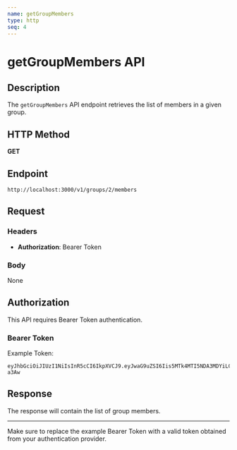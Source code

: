 ```yaml
---
name: getGroupMembers
type: http
seq: 4
---
```


# getGroupMembers API

## Description

The `getGroupMembers` API endpoint retrieves the list of members in a given group.

## HTTP Method

**GET**

## Endpoint

```
http://localhost:3000/v1/groups/2/members
```

## Request

### Headers

- **Authorization**: Bearer Token

### Body

None

## Authorization

This API requires Bearer Token authentication.

### Bearer Token

Example Token:

```
eyJhbGciOiJIUzI1NiIsInR5cCI6IkpXVCJ9.eyJwaG9uZSI6Iis5MTk4MTI5NDA3MDYiLCJ1aWQiOiI1Z2VhcGdhcHhzIn0.yNyKfoOQouzSNDwp_5rJ9CAEMVJo5uqueJHNpG-a3Aw
```

## Response

The response will contain the list of group members.

---

Make sure to replace the example Bearer Token with a valid token obtained from your authentication provider.